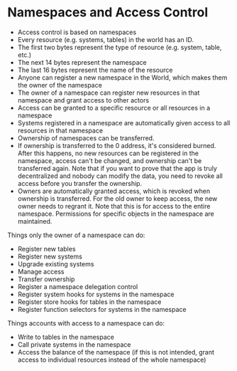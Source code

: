 # Namespaces and Access Control

- Access control is based on namespaces
- Every resource (e.g. systems, tables) in the world has an ID.
- The first two bytes represent the type of resource (e.g. system, table, etc.)
- The next 14 bytes represent the namespace
- The last 16 bytes represent the name of the resource
- Anyone can register a new namespace in the World, which makes them the owner of the namespace
- The owner of a namespace can register new resources in that namespace and grant access to other actors
- Access can be granted to a specific resource or all resources in a namespace
- Systems registered in a namespace are automatically given access to all resources in that namespace
- Ownership of namespaces can be transferred.
- If ownership is transferred to the 0 address, it's considered burned. 
  After this happens, no new resources can be registered in the namespace, access can't be changed, and ownership can't be transferred again. 
  Note that if you want to prove that the app is truly decentralized and nobody can modify the data, you need to revoke all access before you transfer the ownership.
- Owners are automatically granted access, which is revoked when ownership is transferred. 
  For the old owner to keep access, the new owner needs to regrant it.
  Note that this is for access to the entire namespace.
  Permissions for specific objects in the namespace are maintained.

Things only the owner of a namespace can do:

- Register new tables
- Register new systems
- Upgrade existing systems
- Manage access
- Transfer ownership
- Register a namespace delegation control
- Register system hooks for systems in the namespace
- Register store hooks for tables in the namespace
- Register function selectors for systems in the namespace

Things accounts with access to a namespace can do:

- Write to tables in the namespace
- Call private systems in the namespace
- Access the balance of the namespace (if this is not intended, grant access to individual resources instead of the whole namespace)
